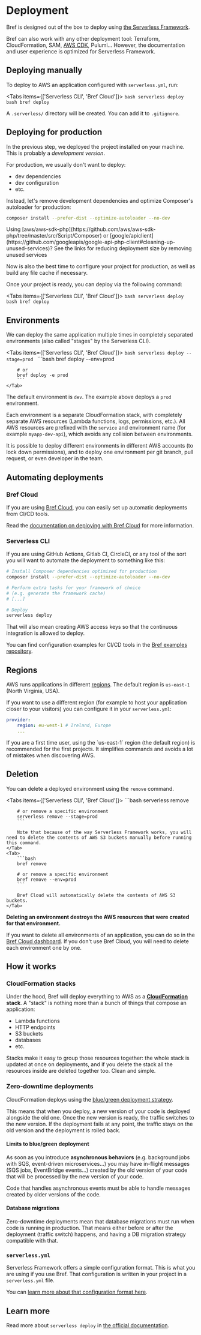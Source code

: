 
# Deployment

Bref is designed out of the box to deploy using [the Serverless Framework](https://serverless.com/).

Bref can also work with any other deployment tool: Terraform, CloudFormation, SAM, [AWS CDK](https://github.com/brefphp/constructs), Pulumi… However, the documentation and user experience is optimized for Serverless Framework.

## Deploying manually

To deploy to AWS an application configured with `serverless.yml`, run:

<Tabs items={['Serverless CLI', 'Bref Cloud']}>
    <Tab>
        ```bash
        serverless deploy
        ```
    </Tab>
    <Tab>
        ```bash
        bref deploy
        ```
    </Tab>
</Tabs>

A `.serverless/` directory will be created. You can add it to `.gitignore`.

## Deploying for production

In the previous step, we deployed the project installed on your machine. This is probably a *development version*.

For production, we usually don't want to deploy:

- dev dependencies
- dev configuration
- etc.

Instead, let's remove development dependencies and optimize Composer's autoloader for production:

```bash
composer install --prefer-dist --optimize-autoloader --no-dev
```

<Callout>
    Using [aws/aws-sdk-php](https://github.com/aws/aws-sdk-php/tree/master/src/Script/Composer) or [google/apiclient](https://github.com/googleapis/google-api-php-client#cleaning-up-unused-services)? See the links for reducing deployment size by removing unused services
</Callout>

Now is also the best time to configure your project for production, as well as build any file cache if necessary.

Once your project is ready, you can deploy via the following command:

<Tabs items={['Serverless CLI', 'Bref Cloud']}>
    <Tab>
        ```bash
        serverless deploy
        ```
    </Tab>
    <Tab>
        ```bash
        bref deploy
        ```
    </Tab>
</Tabs>

## Environments

We can deploy the same application multiple times in completely separated environments (also called "stages" by the Serverless CLI).

<Tabs items={['Serverless CLI', 'Bref Cloud']}>
    <Tab>
        ```bash
        serverless deploy --stage=prod
        ```
    </Tab>
    <Tab>
        ```bash
        bref deploy --env=prod

        # or
        bref deploy -e prod
        ```
    </Tab>
</Tabs>

The default environment is `dev`. The example above deploys a `prod` environment.

Each environment is a separate CloudFormation stack, with completely separate AWS resources (Lambda functions, logs, permissions, etc.). All AWS resources are prefixed with the `service` and environment name (for example `myapp-dev-api`), which avoids any collision between environments.

It is possible to deploy different environments in different AWS accounts (to lock down permissions), and to deploy one environment per git branch, pull request, or even developer in the team.

## Automating deployments

### Bref Cloud

If you are using [Bref Cloud](https://bref.sh/cloud), you can easily set up automatic deployments from CI/CD tools.

Read the [documentation on deploying with Bref Cloud](./cloud-deploy.mdx) for more information.

### Serverless CLI

If you are using GitHub Actions, Gitlab CI, CircleCI, or any tool of the sort you will want to automate the deployment to something like this:

```bash
# Install Composer dependencies optimized for production
composer install --prefer-dist --optimize-autoloader --no-dev

# Perform extra tasks for your framework of choice
# (e.g. generate the framework cache)
# [...]

# Deploy
serverless deploy
```

That will also mean creating AWS access keys so that the continuous integration is allowed to deploy.

You can find configuration examples for CI/CD tools in the [Bref examples repository](https://github.com/brefphp/examples).

## Regions

AWS runs applications in different [regions](https://aws.amazon.com/about-aws/global-infrastructure/). The default region is `us-east-1` (North Virginia, USA).

If you want to use a different region (for example to host your application closer to your visitors) you can configure it in your `serverless.yml`:

```yaml
provider:
    region: eu-west-1 # Ireland, Europe
    ...
```

<Callout>
    If you are a first time user, using the `us-east-1` region (the default region) is recommended for the first projects. It simplifies commands and avoids a lot of mistakes when discovering AWS.
</Callout>

## Deletion

You can delete a deployed environment using the `remove` command.

<Tabs items={['Serverless CLI', 'Bref Cloud']}>
    <Tab>
        ```bash
        serverless remove

        # or remove a specific environment
        serverless remove --stage=prod
        ```

        Note that because of the way Serverless Framework works, you will need to delete the contents of AWS S3 buckets manually before running this command.
    </Tab>
    <Tab>
        ```bash
        bref remove

        # or remove a specific environment
        bref remove --env=prod
        ```

        Bref Cloud will automatically delete the contents of AWS S3 buckets.
    </Tab>
</Tabs>

**Deleting an environment destroys the AWS resources that were created for that environment.**

If you want to delete all environments of an application, you can do so in the [Bref Cloud dashboard](https://bref.cloud). If you don't use Bref Cloud, you will need to delete each environment one by one.

## How it works

### CloudFormation stacks

Under the hood, Bref will deploy everything to AWS as a **[CloudFormation](https://aws.amazon.com/cloudformation/) stack**. A "stack" is nothing more than a bunch of things that compose an application:

- Lambda functions
- HTTP endpoints
- S3 buckets
- databases
- etc.

Stacks make it easy to group those resources together: the whole stack is updated at once on deployments, and if you delete the stack all the resources inside are deleted together too. Clean and simple.

### Zero-downtime deployments

CloudFormation deploys using the [blue/green deployment strategy](https://docs.aws.amazon.com/whitepapers/latest/overview-deployment-options/bluegreen-deployments.html).

This means that when you deploy, a new version of your code is deployed alongside the old one. Once the new version is ready, the traffic switches to the new version. If the deployment fails at any point, the traffic stays on the old version and the deployment is rolled back.

#### Limits to blue/green deployment

As soon as you introduce **asynchronous behaviors** (e.g. background jobs with SQS, event-driven microservices…) you may have in-flight messages (SQS jobs, EventBridge events…) created by the old version of your code that will be processed by the new version of your code.

Code that handles asynchronous events must be able to handle messages created by older versions of the code.

#### Database migrations

Zero-downtime deployments mean that database migrations must run when code is running in production. That means either before or after the deployment (traffic switch) happens, and having a DB migration strategy compatible with that.

### `serverless.yml`

Serverless Framework offers a simple configuration format. This is what you are using if you use Bref. That configuration is written in your project in a `serverless.yml` file.

You can [learn more about that configuration format here](environment/serverless-yml.md).

## Learn more

Read more about `serverless deploy` in [the official documentation](https://github.com/oss-serverless/serverless/blob/main/docs/guides/deploying.md).
